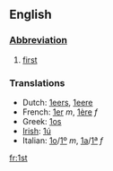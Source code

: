 ==English==

===[[Abbreviation]]===
# [[first]]
===Translations===
*Dutch: [[1eers]], [[1eere]]
*French: [[1er]] ''m'', [[1ère]] ''f''
*Greek: [[1os]]
*[[Irish]]: [[1ú]]
*Italian: [[1o]]/[[1º]] ''m'', [[1a]]/[[1ª]] ''f''

[[fr:1st]]